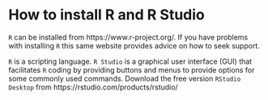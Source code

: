 # How to install R and R Studio

`R` can be installed from https://www.r-project.org/. If you have problems with installing `R` this same website provides advice on how to seek support.

`R` is a scripting language. `R Studio` is a graphical user interface (GUI) that facilitates `R` coding by providing buttons and menus to provide options for some commonly used commands. Download the free version `RStudio Desktop` from https://rstudio.com/products/rstudio/
